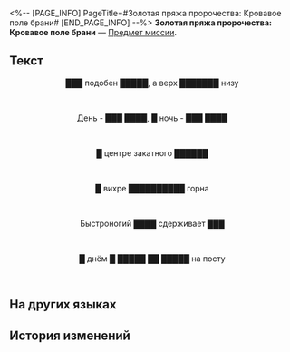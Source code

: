 <%-- [PAGE_INFO]
PageTitle=#Золотая пряжа пророчества: Кровавое поле брани#
[END_PAGE_INFO] --%>
{{Предмет Инфобокс
|id          = 140538
|Изображение = Предмет Книга Амфореус 1.png
|Тип         = Предмет миссии
|Инвентарь   = Миссии
|Редкость    = 3
|Эффект      = 
|Описание    = Свиток с начертанным пророчеством. Если приглядеться, можно заметить, что свиток выплетен из золотых нитей.
}}
{{Описание|''«В нём содержится пророчество, которое явится лишь тому, кто раскрыл свиток».''}}
'''Золотая пряжа пророчества: Кровавое поле брани''' — [[Предмет миссии]].

==Текст==
<div align="center">{{Цвет|Ключевой|Золотая пряжа пророчества: Кровавое поле брани}}</div>
<div align="center">███ подобен █████, а верх ███████ низу</div><br /><div align="center">День - ███ ████, █ ночь - ███ ████</div><br /><div align="center">█ центре закатного ██████</div><br /><div align="center">█ вихре ██████████ горна</div><br /><div align="center">Быстроногий ████ сдерживает ███</div><br /><div align="center">█ днём █ █████ ██ █████ на посту</div><br />

==На других языках==
{{На других языках
|en   = Portentous Goldwoven: Bloodbathed Battlefront
|zhs  = 记载预言的金织-「浴血战端」
|zht  = 記載預言的金織-「浴血戰端」
|ja   = 預言が記された金織-「血染めの戦端」
|ko   = 예언이 기록된 금빛 두루마리-「피로 물든 전선」
|es   = Portador de portentos: Frente Sangriento
|fr   = Prophéties tissées d'or du Front sanglant
|ru   = Золотая пряжа пророчества: Кровавое поле брани
|th   = ไหมทองบันทึกคำทำนาย - "สมรภูมิอาบโลหิต"
|vi   = Cuộn Dệt Vàng Ghi Chép Lời Tiên Tri-Mặt Trận Tắm Máu
|de   = Goldgewobende Prophezeiung: Blutige Kampffront
|id   = Catatan Ramalan Tenunan Emas: "Garis Depan Perang Berdarah"
|pt   = Tecido Dourado Portentoso: Fronte de Batalha Banhado em Sangue
}}

==История изменений==
{{История изменений|3.5}}